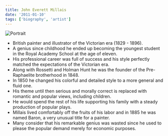 ```yaml
---
title: John Everett Millais
date: '2011-01-10'
tags: ['biography', 'artist']
---
```


![Portrait](https://upload.wikimedia.org/wikipedia/commons/1/14/Millais_-_Self-Portrait.jpg)

* British painter and illustrator of the Victorian era (1829 - 1896).
* A genius since childhood he ended up becoming the youngest student in the Royal Academy School at the age of eleven. 
* His professional career was full of success and his style perfectly matched the expectations of the Victorian era. 
* Along with Rossetti and Holman Hunt he was the founder of the Pre-Raphaelite brotherhood in 1848.
* In 1850 he changed his colorful and detailed style to a more general and fluid one.
* His theme until then serious and morally correct is replaced with romantic and popular views, including children. 
* He would spend the rest of his life supporting his family with a steady production of popular plays. 
* Millais lived comfortably off the fruits of his labor and in 1885 he was named Baron, a very unusual title for a painter.
* Many consider that his remarkable genius was wasted since he used to please the popular demand merely for economic purposes.
